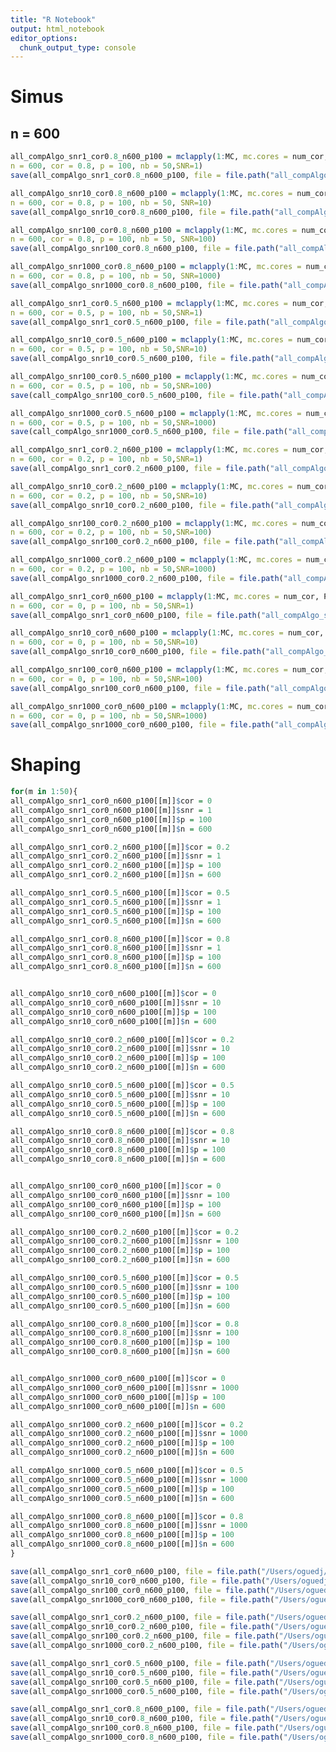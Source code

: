 ```yaml
---
title: "R Notebook"
output: html_notebook
editor_options: 
  chunk_output_type: console
---
```



# Simus
## n = 600 
```r
all_compAlgo_snr1_cor0.8_n600_p100 = mclapply(1:MC, mc.cores = num_cor, PAR.simu_quadraGaussian,
n = 600, cor = 0.8, p = 100, nb = 50,SNR=1)
save(all_compAlgo_snr1_cor0.8_n600_p100, file = file.path("all_compAlgo_snr1_cor0.8_n600_p100.RData"))

all_compAlgo_snr10_cor0.8_n600_p100 = mclapply(1:MC, mc.cores = num_cor, PAR.simu_quadraGaussian,
n = 600, cor = 0.8, p = 100, nb = 50, SNR=10)
save(all_compAlgo_snr10_cor0.8_n600_p100, file = file.path("all_compAlgo_snr10_cor0.8_n600_p100.RData"))

all_compAlgo_snr100_cor0.8_n600_p100 = mclapply(1:MC, mc.cores = num_cor, PAR.simu_quadraGaussian,
n = 600, cor = 0.8, p = 100, nb = 50, SNR=100)
save(all_compAlgo_snr100_cor0.8_n600_p100, file = file.path("all_compAlgo_snr100_cor0.8_n600_p100.RData"))

all_compAlgo_snr1000_cor0.8_n600_p100 = mclapply(1:MC, mc.cores = num_cor, PAR.simu_quadraGaussian,
n = 600, cor = 0.8, p = 100, nb = 50, SNR=1000)
save(all_compAlgo_snr1000_cor0.8_n600_p100, file = file.path("all_compAlgo_snr1000_cor0.8_n600_p100.RData"))
```

```r
all_compAlgo_snr1_cor0.5_n600_p100 = mclapply(1:MC, mc.cores = num_cor, PAR.simu_quadraGaussian,
n = 600, cor = 0.5, p = 100, nb = 50,SNR=1)
save(all_compAlgo_snr1_cor0.5_n600_p100, file = file.path("all_compAlgo_snr1_cor0.5_n600_p100.RData"))

all_compAlgo_snr10_cor0.5_n600_p100 = mclapply(1:MC, mc.cores = num_cor, PAR.simu_quadraGaussian,
n = 600, cor = 0.5, p = 100, nb = 50,SNR=10)
save(all_compAlgo_snr10_cor0.5_n600_p100, file = file.path("all_compAlgo_snr10_cor0.5_n600_p100.RData"))

all_compAlgo_snr100_cor0.5_n600_p100 = mclapply(1:MC, mc.cores = num_cor, PAR.simu_quadraGaussian,
n = 600, cor = 0.5, p = 100, nb = 50,SNR=100)
save(call_compAlgo_snr100_cor0.5_n600_p100, file = file.path("all_compAlgo_snr100_cor0.5_n600_p100.RData"))

all_compAlgo_snr1000_cor0.5_n600_p100 = mclapply(1:MC, mc.cores = num_cor, PAR.simu_quadraGaussian,
n = 600, cor = 0.5, p = 100, nb = 50,SNR=1000)
save(call_compAlgo_snr1000_cor0.5_n600_p100, file = file.path("all_compAlgo_snr1000_cor0.5_n600_p100.RData"))
```

```r
all_compAlgo_snr1_cor0.2_n600_p100 = mclapply(1:MC, mc.cores = num_cor, PAR.simu_quadraGaussian,
n = 600, cor = 0.2, p = 100, nb = 50,SNR=1)
save(all_compAlgo_snr1_cor0.2_n600_p100, file = file.path("all_compAlgo_snr1_cor0.2_n600_p100.RData"))

all_compAlgo_snr10_cor0.2_n600_p100 = mclapply(1:MC, mc.cores = num_cor, PAR.simu_quadraGaussian,
n = 600, cor = 0.2, p = 100, nb = 50,SNR=10)
save(all_compAlgo_snr10_cor0.2_n600_p100, file = file.path("all_compAlgo_snr10_cor0.2_n600_p100.RData"))

all_compAlgo_snr100_cor0.2_n600_p100 = mclapply(1:MC, mc.cores = num_cor, PAR.simu_quadraGaussian,
n = 600, cor = 0.2, p = 100, nb = 50,SNR=100)
save(all_compAlgo_snr100_cor0.2_n600_p100, file = file.path("all_compAlgo_snr100_cor0.2_n600_p100.RData"))

all_compAlgo_snr1000_cor0.2_n600_p100 = mclapply(1:MC, mc.cores = num_cor, PAR.simu_quadraGaussian,
n = 600, cor = 0.2, p = 100, nb = 50,SNR=1000)
save(all_compAlgo_snr1000_cor0.2_n600_p100, file = file.path("all_compAlgo_snr1000_cor0.2_n600_p100.RData"))
```

```r
all_compAlgo_snr1_cor0_n600_p100 = mclapply(1:MC, mc.cores = num_cor, PAR.simu_quadraGaussian,
n = 600, cor = 0, p = 100, nb = 50,SNR=1)
save(all_compAlgo_snr1_cor0_n600_p100, file = file.path("all_compAlgo_snr1_cor0_n600_p100.RData"))

all_compAlgo_snr10_cor0_n600_p100 = mclapply(1:MC, mc.cores = num_cor, PAR.simu_quadraGaussian,
n = 600, cor = 0, p = 100, nb = 50,SNR=10)
save(all_compAlgo_snr10_cor0_n600_p100, file = file.path("all_compAlgo_snr10_cor0_n600_p100.RData"))

all_compAlgo_snr100_cor0_n600_p100 = mclapply(1:MC, mc.cores = num_cor, PAR.simu_quadraGaussian,
n = 600, cor = 0, p = 100, nb = 50,SNR=100)
save(all_compAlgo_snr100_cor0_n600_p100, file = file.path("all_compAlgo_snr100_cor0_n600_p100.RData"))

all_compAlgo_snr1000_cor0_n600_p100 = mclapply(1:MC, mc.cores = num_cor, PAR.simu_quadraGaussian,
n = 600, cor = 0, p = 100, nb = 50,SNR=1000)
save(all_compAlgo_snr1000_cor0_n600_p100, file = file.path("all_compAlgo_snr1000_cor0_n600_p100.RData"))
```



# Shaping


```r
for(m in 1:50){
all_compAlgo_snr1_cor0_n600_p100[[m]]$cor = 0
all_compAlgo_snr1_cor0_n600_p100[[m]]$snr = 1
all_compAlgo_snr1_cor0_n600_p100[[m]]$p = 100
all_compAlgo_snr1_cor0_n600_p100[[m]]$n = 600

all_compAlgo_snr1_cor0.2_n600_p100[[m]]$cor = 0.2
all_compAlgo_snr1_cor0.2_n600_p100[[m]]$snr = 1
all_compAlgo_snr1_cor0.2_n600_p100[[m]]$p = 100
all_compAlgo_snr1_cor0.2_n600_p100[[m]]$n = 600

all_compAlgo_snr1_cor0.5_n600_p100[[m]]$cor = 0.5
all_compAlgo_snr1_cor0.5_n600_p100[[m]]$snr = 1
all_compAlgo_snr1_cor0.5_n600_p100[[m]]$p = 100
all_compAlgo_snr1_cor0.5_n600_p100[[m]]$n = 600

all_compAlgo_snr1_cor0.8_n600_p100[[m]]$cor = 0.8
all_compAlgo_snr1_cor0.8_n600_p100[[m]]$snr = 1
all_compAlgo_snr1_cor0.8_n600_p100[[m]]$p = 100
all_compAlgo_snr1_cor0.8_n600_p100[[m]]$n = 600


all_compAlgo_snr10_cor0_n600_p100[[m]]$cor = 0
all_compAlgo_snr10_cor0_n600_p100[[m]]$snr = 10
all_compAlgo_snr10_cor0_n600_p100[[m]]$p = 100
all_compAlgo_snr10_cor0_n600_p100[[m]]$n = 600

all_compAlgo_snr10_cor0.2_n600_p100[[m]]$cor = 0.2
all_compAlgo_snr10_cor0.2_n600_p100[[m]]$snr = 10
all_compAlgo_snr10_cor0.2_n600_p100[[m]]$p = 100
all_compAlgo_snr10_cor0.2_n600_p100[[m]]$n = 600

all_compAlgo_snr10_cor0.5_n600_p100[[m]]$cor = 0.5
all_compAlgo_snr10_cor0.5_n600_p100[[m]]$snr = 10
all_compAlgo_snr10_cor0.5_n600_p100[[m]]$p = 100
all_compAlgo_snr10_cor0.5_n600_p100[[m]]$n = 600

all_compAlgo_snr10_cor0.8_n600_p100[[m]]$cor = 0.8
all_compAlgo_snr10_cor0.8_n600_p100[[m]]$snr = 10
all_compAlgo_snr10_cor0.8_n600_p100[[m]]$p = 100
all_compAlgo_snr10_cor0.8_n600_p100[[m]]$n = 600


all_compAlgo_snr100_cor0_n600_p100[[m]]$cor = 0
all_compAlgo_snr100_cor0_n600_p100[[m]]$snr = 100
all_compAlgo_snr100_cor0_n600_p100[[m]]$p = 100
all_compAlgo_snr100_cor0_n600_p100[[m]]$n = 600

all_compAlgo_snr100_cor0.2_n600_p100[[m]]$cor = 0.2
all_compAlgo_snr100_cor0.2_n600_p100[[m]]$snr = 100
all_compAlgo_snr100_cor0.2_n600_p100[[m]]$p = 100
all_compAlgo_snr100_cor0.2_n600_p100[[m]]$n = 600

all_compAlgo_snr100_cor0.5_n600_p100[[m]]$cor = 0.5
all_compAlgo_snr100_cor0.5_n600_p100[[m]]$snr = 100
all_compAlgo_snr100_cor0.5_n600_p100[[m]]$p = 100
all_compAlgo_snr100_cor0.5_n600_p100[[m]]$n = 600

all_compAlgo_snr100_cor0.8_n600_p100[[m]]$cor = 0.8
all_compAlgo_snr100_cor0.8_n600_p100[[m]]$snr = 100
all_compAlgo_snr100_cor0.8_n600_p100[[m]]$p = 100
all_compAlgo_snr100_cor0.8_n600_p100[[m]]$n = 600


all_compAlgo_snr1000_cor0_n600_p100[[m]]$cor = 0
all_compAlgo_snr1000_cor0_n600_p100[[m]]$snr = 1000
all_compAlgo_snr1000_cor0_n600_p100[[m]]$p = 100
all_compAlgo_snr1000_cor0_n600_p100[[m]]$n = 600

all_compAlgo_snr1000_cor0.2_n600_p100[[m]]$cor = 0.2
all_compAlgo_snr1000_cor0.2_n600_p100[[m]]$snr = 1000
all_compAlgo_snr1000_cor0.2_n600_p100[[m]]$p = 100
all_compAlgo_snr1000_cor0.2_n600_p100[[m]]$n = 600

all_compAlgo_snr1000_cor0.5_n600_p100[[m]]$cor = 0.5
all_compAlgo_snr1000_cor0.5_n600_p100[[m]]$snr = 1000
all_compAlgo_snr1000_cor0.5_n600_p100[[m]]$p = 100
all_compAlgo_snr1000_cor0.5_n600_p100[[m]]$n = 600

all_compAlgo_snr1000_cor0.8_n600_p100[[m]]$cor = 0.8
all_compAlgo_snr1000_cor0.8_n600_p100[[m]]$snr = 1000
all_compAlgo_snr1000_cor0.8_n600_p100[[m]]$p = 100
all_compAlgo_snr1000_cor0.8_n600_p100[[m]]$n = 600
}
```
```r
save(all_compAlgo_snr1_cor0_n600_p100, file = file.path("/Users/oguedj/Dropbox/data_simu_these_data_clean/n600/final_data/n600_p100/all_compAlgo_snr1_cor0_n600_p100.RData"))
save(all_compAlgo_snr10_cor0_n600_p100, file = file.path("/Users/oguedj/Dropbox/data_simu_these_data_clean/n600/final_data/n600_p100/all_compAlgo_snr10_cor0_n600_p100.RData"))
save(all_compAlgo_snr100_cor0_n600_p100, file = file.path("/Users/oguedj/Dropbox/data_simu_these_data_clean/n600/final_data/n600_p100/all_compAlgo_snr100_cor0_n600_p100.RData"))
save(all_compAlgo_snr1000_cor0_n600_p100, file = file.path("/Users/oguedj/Dropbox/data_simu_these_data_clean/n600/final_data/n600_p100/all_compAlgo_snr1000_cor0_n600_p100.RData"))

save(all_compAlgo_snr1_cor0.2_n600_p100, file = file.path("/Users/oguedj/Dropbox/data_simu_these_data_clean/n600/final_data/n600_p100/all_compAlgo_snr1_cor0.2_n600_p100.RData"))
save(all_compAlgo_snr10_cor0.2_n600_p100, file = file.path("/Users/oguedj/Dropbox/data_simu_these_data_clean/n600/final_data/n600_p100/all_compAlgo_snr10_cor0.2_n600_p100.RData"))
save(all_compAlgo_snr100_cor0.2_n600_p100, file = file.path("/Users/oguedj/Dropbox/data_simu_these_data_clean/n600/final_data/n600_p100/all_compAlgo_snr100_cor0.2_n600_p100.RData"))
save(all_compAlgo_snr1000_cor0.2_n600_p100, file = file.path("/Users/oguedj/Dropbox/data_simu_these_data_clean/n600/final_data/n600_p100/all_compAlgo_snr1000_cor0.2_n600_p100.RData"))

save(all_compAlgo_snr1_cor0.5_n600_p100, file = file.path("/Users/oguedj/Dropbox/data_simu_these_data_clean/n600/final_data/n600_p100/all_compAlgo_snr1_cor0.5_n600_p100.RData"))
save(all_compAlgo_snr10_cor0.5_n600_p100, file = file.path("/Users/oguedj/Dropbox/data_simu_these_data_clean/n600/final_data/n600_p100/all_compAlgo_snr10_cor0.5_n600_p100.RData"))
save(all_compAlgo_snr100_cor0.5_n600_p100, file = file.path("/Users/oguedj/Dropbox/data_simu_these_data_clean/n600/final_data/n600_p100/all_compAlgo_snr100_cor0.5_n600_p100.RData"))
save(all_compAlgo_snr1000_cor0.5_n600_p100, file = file.path("/Users/oguedj/Dropbox/data_simu_these_data_clean/n600/final_data/n600_p100/all_compAlgo_snr1000_cor0.5_n600_p100.RData"))

save(all_compAlgo_snr1_cor0.8_n600_p100, file = file.path("/Users/oguedj/Dropbox/data_simu_these_data_clean/n600/final_data/n600_p100/all_compAlgo_snr1_cor0.8_n600_p100.RData"))
save(all_compAlgo_snr10_cor0.8_n600_p100, file = file.path("/Users/oguedj/Dropbox/data_simu_these_data_clean/n600/final_data/n600_p100/all_compAlgo_snr10_cor0.8_n600_p100.RData"))
save(all_compAlgo_snr100_cor0.8_n600_p100, file = file.path("/Users/oguedj/Dropbox/data_simu_these_data_clean/n600/final_data/n600_p100/all_compAlgo_snr100_cor0.8_n600_p100.RData"))
save(all_compAlgo_snr1000_cor0.8_n600_p100, file = file.path("/Users/oguedj/Dropbox/data_simu_these_data_clean/n600/final_data/n600_p100/all_compAlgo_snr1000_cor0.8_n600_p100.RData"))
```


